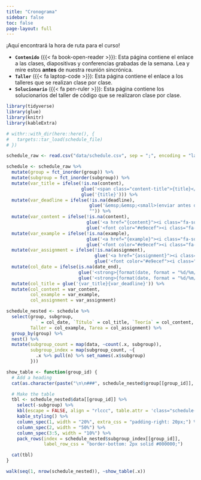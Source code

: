 ```yaml
---
title: "Cronograma"
sidebar: false
toc: false
page-layout: full
---
```


::: {.schedule-page}

¡Aquí encontrará la hora de ruta para el curso!

- **`Contenido`** ({{< fa book-open-reader >}}): Esta página contiene el enlace a las clases, diapositivas y conferencias grabadas de la semana. Lea y mire estos **antes** de nuestra reunión sincrónica.
- **`Taller`** ({{< fa laptop-code >}}): Esta página contiene el enlace a los talleres que se realizan clase por clase.
- **`Solucionario`** ({{< fa pen-ruler >}}): Esta página contiene los solucionarios del taller de código que se realizaron clase por clase.

```r
library(tidyverse)
library(glue)
library(knitr)
library(kableExtra)

# withr::with_dir(here::here(), {
#   targets::tar_load(schedule_file)
# })

schedule_raw <- read.csv("data/schedule.csv", sep = ";", encoding = "latin1", na.strings = c("", "NA"))

schedule <- schedule_raw %>%
  mutate(group = fct_inorder(group)) %>%
  mutate(subgroup = fct_inorder(subgroup)) %>%
  mutate(var_title = ifelse(!is.na(content),
                            glue('<span class="content-title">{title}</span>'),
                            glue('{title}'))) %>%
  mutate(var_deadline = ifelse(!is.na(deadline),
                               glue('&emsp;&emsp;<small>(enviar antes de {deadline})</small>'),
                               "")) %>%
  mutate(var_content = ifelse(!is.na(content),
                              glue('<a href="{content}"><i class="fa-solid fa-book-open-reader fa-lg"></i></a>'),
                              glue('<font color="#e9ecef"><i class="fa-solid fa-book-open-reader fa-lg"></i></font>'))) %>%
  mutate(var_example = ifelse(!is.na(example),
                              glue('<a href="{example}"><i class="fa-solid fa-laptop-code fa-lg"></i></a>'),
                              glue('<font color="#e9ecef"><i class="fa-solid fa-laptop-code fa-lg"></i></font>'))) %>%
  mutate(var_assignment = ifelse(!is.na(assignment),
                                 glue('<a href="{assignment}"><i class="fa-solid fa-pen-ruler fa-lg"></i></a>'),
                                 glue('<font color="#e9ecef"><i class="fa-solid fa-pen-ruler fa-lg"></i></font>'))) %>%
  mutate(col_date = ifelse(is.na(date_end),
                           glue('<strong>{format(date, format = "%d/%m/%y")}</strong>'),
                           glue('<strong>{format(date, format = "%d/%m/%y")}</strong>–<strong>{format(date_end, format = "%d/%m/%y")}</strong>'))) %>%
  mutate(col_title = glue('{var_title}{var_deadline}')) %>%
  mutate(col_content = var_content,
         col_example = var_example,
         col_assignment = var_assignment)

schedule_nested <- schedule %>%
  select(group, subgroup,
         ` ` = col_date, `Título` = col_title, `Teoría` = col_content,
         Taller = col_example, Tarea = col_assignment) %>%
  group_by(group) %>%
  nest() %>%
  mutate(subgroup_count = map(data, ~count(.x, subgroup)),
         subgroup_index = map(subgroup_count, ~{
           .x %>% pull(n) %>% set_names(.x$subgroup)
         }))

show_table <- function(group_id) {
  # Add a heading
  cat(as.character(paste("\n\n###", schedule_nested$group[[group_id]], "\n\n")))

  # Make the table
  tbl <- schedule_nested$data[[group_id]] %>%
    select(-subgroup) %>%
    kbl(escape = FALSE, align = "rlccc", table.attr = 'class="schedule-table"') %>%
    kable_styling() %>%
    column_spec(1, width = "20%", extra_css = "padding-right: 20px;") %>%
    column_spec(2, width = "50%") %>%
    column_spec(3:5, width = "10%") %>%
    pack_rows(index = schedule_nested$subgroup_index[[group_id]],
              label_row_css = "border-bottom: 2px solid #000000;")

  cat(tbl)
}
```

```r
walk(seq(1, nrow(schedule_nested)), ~show_table(.x))
```

:::
